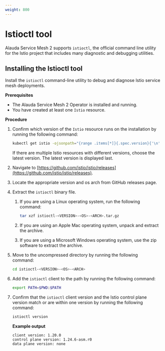 ```yaml
---
weight: 800
---
```


# Istioctl tool

Alauda Service Mesh 2 supports `istioctl`, the official command line utility for the Istio project that includes many diagnostic and debugging utilities.

## Installing the Istioctl tool

Install the `istioctl` command-line utility to debug and diagnose Istio service mesh deployments.

**Prerequisites**

- The Alauda Service Mesh 2 Operator is installed and running.
- You have created at least one `Istio` resource.

**Procedure**

1. Confirm which version of the `Istio` resource runs on the installation by running the following command:

   ```bash
   kubectl get istio -ojsonpath="{range .items[*]}{.spec.version}{'\n'}{end}" | sed s/^v// | sort
   ```

   If there are multiple Istio resources with different versions, choose the latest version. The latest version is displayed last.

2. Navigate to [https://github.com/istio/istio/releases](https://github.com/istio/istio/releases).

3. Locate the appropriate version and os arch from GitHub releases page.

4. Extract the `istioctl` binary file.

   1. If you are using a Linux operating system, run the following command:

      ```bash
      tar xzf istioctl-<VERSION>-<OS>-<ARCH>.tar.gz
      ```

   2. If you are using an Apple Mac operating system, unpack and extract the archive.

   3. If you are using a Microsoft Windows operating system, use the zip software to extract the archive.

5. Move to the uncompressed directory by running the following command:

   ```bash
   cd istioctl-<VERSION>-<OS>-<ARCH>
   ```

6. Add the `istioctl` client to the path by running the following command:

   ```bash
   export PATH=$PWD:$PATH
   ```

7. Confirm that the `istioctl` client version and the Istio control plane version match or are within one version by running the following command:

   ```bash
   istioctl version
   ```

   **Example output**

   ```
   client version: 1.20.0
   control plane version: 1.24.6-asm.r0
   data plane version: none
   ```
